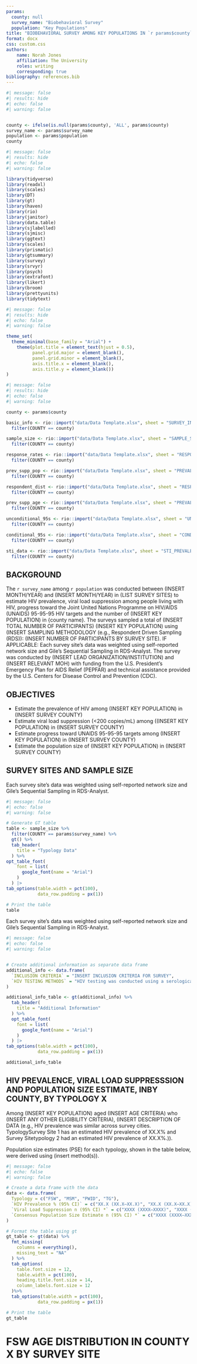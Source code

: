 ```yaml
---
params:
  county: null
  survey_name: "Biobehavioral Survey"
  population: "Key Populations"
title: "BIOBEHAVIORAL SURVEY AMONG KEY POPULATIONS IN `r params$county` , KENYA, 2024"
format: docx
css: custom.css
authors:
    name: Norah Jones
    affiliation: The University
    roles: writing
    corresponding: true
bibliography: references.bib
---
```


```r
#| message: false
#| results: hide
#| echo: false
#| warning: false


county <- ifelse(is.null(params$county), 'ALL', params$county)
survey_name <- params$survey_name
population <- params$population
county
```


```r
#| message: false
#| results: hide
#| echo: false
#| warning: false

library(tidyverse)
library(readxl)
library(scales)
library(DT)
library(gt)
library(haven)
library(rio)
library(janitor)
library(data.table)
library(sjlabelled)
library(sjmisc)
library(ggtext)
library(scales)
library(prismatic)
library(gtsummary)
library(survey)
library(srvyr)
library(psych)
library(extrafont)
library(likert)
library(broom)
library(prettyunits)
library(tidytext)
```

```r
#| message: false
#| results: hide
#| echo: false
#| warning: false

theme_set(
  theme_minimal(base_family = "Arial") +
    theme(plot.title = element_text(hjust = 0.5),
          panel.grid.major = element_blank(),
          panel.grid.minor = element_blank(),
          axis.title.x = element_blank(),
          axis.title.y = element_blank())
)
```


```r
#| message: false
#| results: hide
#| echo: false
#| warning: false

county <- params$county

basic_info <- rio::import("data/Data Template.xlsx", sheet = "SURVEY_INFO") |>
  filter(COUNTY == county)

sample_size <- rio::import("data/Data Template.xlsx", sheet = "SAMPLE_SIZE")|>
  filter(COUNTY == county)

response_rates <- rio::import("data/Data Template.xlsx", sheet = "RESPONSE_RATES")|>
  filter(COUNTY == county)

prev_supp_pop <- rio::import("data/Data Template.xlsx", sheet = "PREVALENCE_SUPPRESSION_POP")|>
  filter(COUNTY == county)

respondent_dist <- rio::import("data/Data Template.xlsx", sheet = "RESPONDENT_DISTRIBUTION")|>
  filter(COUNTY == county)

prev_supp_age <- rio::import("data/Data Template.xlsx", sheet = "PREVALENCE_SUPPRESSION_AGE")|>
  filter(COUNTY == county)

unconditional_95s <- rio::import("data/Data Template.xlsx", sheet = "UNCONDITIONAL_95_95_95")|>
  filter(COUNTY == county)

conditional_95s <- rio::import("data/Data Template.xlsx", sheet = "CONDITIONAL_95_95_95")|>
  filter(COUNTY == county)

sti_data <- rio::import("data/Data Template.xlsx", sheet = "STI_PREVALENCE")|>
  filter(COUNTY == county)

```


## BACKGROUND

The `r survey_name` among `r population` was conducted between (INSERT MONTH/YEAR) and (INSERT MONTH/YEAR) in (LIST SURVEY SITES) to estimate HIV prevalence, viral load suppression among people living with HIV, progress toward the Joint United Nations Programme on HIV/AIDS (UNAIDS) 95-95-95 HIV targets and the number of (INSERT KEY POPULATION) in {county name}. The surveys sampled a total of (INSERT TOTAL NUMBER OF PARTICIPANTS) (INSERT KEY POPULATION) using (INSERT SAMPLING METHODOLOGY (e.g., Respondent Driven Sampling (RDS)): (INSERT NUMBER OF PARTICIPANTS BY SURVEY SITE). IF APPLICABLE: Each survey site’s data was weighted using self-reported network size and Gile’s Sequential Sampling in RDS-Analyst. The survey was conducted by (INSERT LEAD ORGANIZATION/INSTITUTION) and (INSERT RELEVANT MOH) with funding from the U.S. President’s Emergency Plan for AIDS Relief (PEPFAR) and technical assistance provided by the U.S. Centers for Disease Control and Prevention (CDC).


## OBJECTIVES

- Estimate the prevalence of HIV among (INSERT KEY POPULATION) in (INSERT SURVEY COUNTY)
- Estimate viral load suppression (<200 copies/mL) among ((INSERT KEY POPULATION) in (INSERT SURVEY COUNTY)
- Estimate progress toward UNAIDS 95-95-95 targets among (INSERT KEY POPULATION) in (INSERT SURVEY COUNTY)
- Estimate the population size of (INSERT KEY POPULATION) in (INSERT SURVEY COUNTY)

## SURVEY SITES AND SAMPLE SIZE
Each survey site’s data was weighted using self-reported network size and Gile’s Sequential Sampling in RDS-Analyst.  

```r
#| message: false
#| echo: false
#| warning: false

# Generate GT table
table <- sample_size %>%
  filter(COUNTY == params$survey_name) %>%
  gt() %>%
  tab_header(
    title = "Typology Data"
  ) %>%
opt_table_font(
    font = list(
      google_font(name = "Arial")
    )
  ) |>
tab_options(table.width = pct(100), 
            data_row.padding = px(1))

# Print the table
table

```


Each survey site’s data was weighted using self-reported network size and Gile’s Sequential Sampling in RDS-Analyst.  

```r
#| message: false
#| echo: false
#| warning: false


# Create additional information as separate data frame
additional_info <- data.frame(
  `INCLUSION CRITERIA` = "INSERT INCLUSION CRITERIA FOR SURVEY",
  `HIV TESTING METHODS` = "HIV testing was conducted using a serological rapid diagnostic testing algorithm based on (INSERT COUNTRY)’s national guidelines (INSERT CITATION AS FOOTNOTE)."
)

additional_info_table <- gt(additional_info) %>%
  tab_header(
    title = "Additional Information"
  ) %>%
  opt_table_font(
    font = list(
      google_font(name = "Arial")
    )
  ) |>
tab_options(table.width = pct(100), 
            data_row.padding = px(1))

additional_info_table
```

## HIV PREVALENCE, VIRAL LOAD SUPPRESSSION AND POPULATION SIZE ESTIMATE, INBY COUNTY, BY TYPOLOGY X 

Among (INSERT KEY POPULATION) aged (INSERT AGE CRITERIA) who (INSERT ANY OTHER ELIGIBILITY CRITERIA), (INSERT DESCRIPTION OF DATA (e.g., HIV prevalence was similar across survey cities. TypologySurvey Site 1 has an estimated HIV prevalence of XX.X% and Survey Sitetypology 2 had an estimated HIV prevalence of XX.X%.)). 

Population size estimates (PSE) for each typology, shown in the table below, were derived using (insert method(s)).


```r
#| message: false
#| echo: false
#| warning: false

# Create a data frame with the data
data <- data.frame(
  Typology = c("FSW", "MSM", "PWID", "TG"),
  `HIV Prevalence % (95% CI)` = c("XX.X (XX.X–XX.X)", "XX.X (XX.X–XX.X)", "XXXX (XXXX–XXXX)", "XXXX (XXXX–XXXX)"),
  `Viral Load Suppression n (95% CI) *` = c("XXXX (XXXX–XXXX)", "XXXX (XXXX–XXXX)", "XXXX (XXXX–XXXX)", "XXXX (XXXX–XXXX)"),
  `Consensus Population Size Estimate n (95% CI) *` = c("XXXX (XXXX–XXXX)", "XXXX (XXXX–XXXX)", "XXXX (XXXX–XXXX)", "XXXX (XXXX–XXXX)")
)

# Format the table using gt
gt_table <- gt(data) %>%
  fmt_missing(
    columns = everything(),
    missing_text = "NA"
  ) %>%
  tab_options(
    table.font.size = 12,
    table.width = pct(100),
    heading.title.font.size = 14,
    column_labels.font.size = 12
  )%>%
  tab_options(table.width = pct(100), 
            data_row.padding = px(1))

# Print the table
gt_table

```


# FSW AGE DISTRIBUTION IN COUNTY X BY SURVEY SITE 



